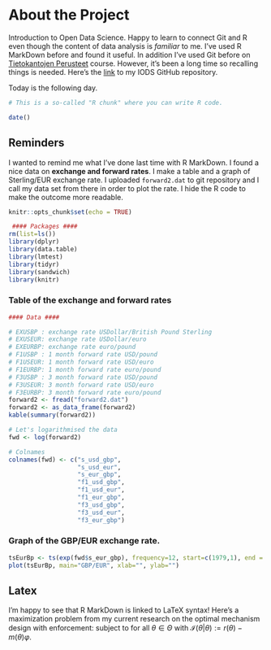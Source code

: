 
# About the Project

Introduction to Open Data Science. Happy to learn to connect Git and R even though the content of data analysis is *familiar* to me. I've used R MarkDown before and found it useful. In addition I've used Git before on [Tietokantojen Perusteet](https://github.com/teemupek/Tikape_Chat.git) course. However, it's been a long time so recalling things is needed. Here's the [link](https://github.com/teemupek/IODS-project.git) to my IODS GitHub repository.

Today is the following day.
```r
# This is a so-called "R chunk" where you can write R code.

date()

```

## Reminders

I wanted to remind me what I've done last time with R MarkDown. I found a nice data on **exchange and forward rates**. I make a table and a graph of Sterling/EUR exchange rate. I uploaded `forward2.dat` to git repository and I call my data set from there in order to plot the rate. I hide the R code to make the outcome more readable.

```r
knitr::opts_chunk$set(echo = TRUE)
```

```r

 #### Packages ####
rm(list=ls()) 
library(dplyr)
library(data.table)
library(lmtest)
library(tidyr)
library(sandwich)
library(knitr)

```

### Table of the exchange and forward rates
```r

#### Data ####

# EXUSBP : exchange rate USDollar/British Pound Sterling
# EXUSEUR: exchange rate USDollar/euro
# EXEURBP: exchange rate euro/pound
# F1USBP : 1 month forward rate USD/pound
# F1USEUR: 1 month forward rate USD/euro
# F1EURBP: 1 month forward rate euro/pound
# F3USBP : 3 month forward rate USD/pound
# F3USEUR: 3 month forward rate USD/euro
# F3EURBP: 3 month forward rate euro/pound
forward2 <- fread("forward2.dat")
forward2 <- as_data_frame(forward2)
kable(summary(forward2))

# Let's logarithmised the data
fwd <- log(forward2)

# Colnames
colnames(fwd) <- c("s_usd_gbp",
                   "s_usd_eur",
                   "s_eur_gbp",
                   "f1_usd_gbp",
                   "f1_usd_eur",
                   "f1_eur_gbp",
                   "f3_usd_gbp",
                   "f3_usd_eur",
                   "f3_eur_gbp")

```

### Graph of the GBP/EUR exchange rate.

```r

tsEurBp <- ts(exp(fwd$s_eur_gbp), frequency=12, start=c(1979,1), end = c(2001,12)) 
plot(tsEurBp, main="GBP/EUR", xlab="", ylab="")

```

## Latex
I'm happy to see that R MarkDown is linked to LaTeX syntax! Here's a maximization problem from my current research on the optimal mechanism design with enforcement:
\begin{align}
		\max_{r(\cdot),t(\cdot),m(\cdot)} \mathbb{E} \left[ t(\theta) - K m(\theta) \right]\label{OBJ} \tag{MAX}
	\end{align}
	subject to
	\begin{align}
		&t(\theta) = \theta r(\theta) - V(\underline{\theta}) - \int_{\underline{\theta}}^{\theta} \mathcal{I}(s|s)ds \label{TAX} \tag{TAX} \\
		&\mathcal{I}(\theta|\theta) \qquad \text{is nondecreasing} \label{IC} \tag{IC} \\
		&\mathcal{I}(\theta|\theta) \geq 0 \label{IR} \tag{IR} 
	\end{align}
	for all $\theta \in \Theta$ with $\mathcal{I}(\theta|\theta):=r(\theta) - m(\theta) \varphi$.